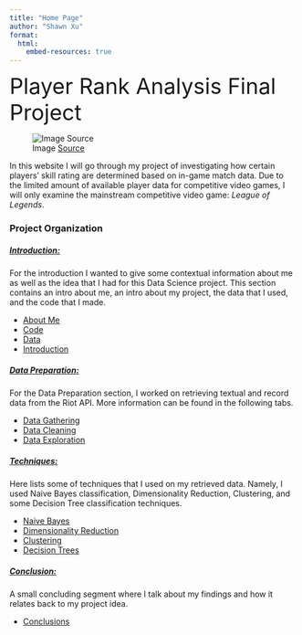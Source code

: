 ```yaml
---
title: "Home Page"
author: "Shawn Xu"
format:
  html:
    embed-resources: true
---
```


<span style="font-size: 38px;">Player Rank Analysis Final Project</span>

![Image [Source](https://www.mnp.ca/en/insights/directory/a-day-in-the-life-of-an-esports-gamer)](images/homepage.jpg)

In this website I will go through my project of investigating how certain players' skill rating are determined based on in-game match data. Due to the limited amount of available player data for competitive video games, I will only examine the mainstream competitive video game: *League of Legends*.


### Project Organization

##### <ins>Introduction:</ins>
For the introduction I wanted to give some contextual information about me as well as the idea that I had for this Data Science project. This section contains an intro about me, an intro about my project, the data that I used, and the code that I made. 

- [About Me](https://shawnhxu.github.io/EnhancingSBMM/about_me/about_me.html)
- [Code](https://shawnhxu.github.io/EnhancingSBMM/code.html)
- [Data](https://shawnhxu.github.io/EnhancingSBMM/data.html)
- [Introduction](https://shawnhxu.github.io/EnhancingSBMM/introduction.html)

##### <ins>Data Preparation:</ins>
For the Data Preparation section, I worked on retrieving textual and record data from the Riot API. More information can be found in the following tabs.

- [Data Gathering](https://shawnhxu.github.io/EnhancingSBMM/data_gathering.html)
- [Data Cleaning](https://shawnhxu.github.io/EnhancingSBMM/data_cleaning.html)
- [Data Exploration](https://shawnhxu.github.io/EnhancingSBMM/eda.html)

##### <ins>Techniques:</ins>
Here lists some of techniques that I used on my retrieved data. Namely, I used Naive Bayes classification, Dimensionality Reduction, Clustering, and some Decision Tree classification techniques. 

- [Naive Bayes](https://shawnhxu.github.io/EnhancingSBMM/naive_bayes.html)
- [Dimensionality Reduction](https://shawnhxu.github.io/EnhancingSBMM/dim_red.html)
- [Clustering](https://shawnhxu.github.io/EnhancingSBMM/clustering.html)
- [Decision Trees](https://shawnhxu.github.io/EnhancingSBMM/decision_tree.html)
  
##### <ins>Conclusion:</ins>
A small concluding segment where I talk about my findings and how it relates back to my project idea.

- [Conclusions](https://shawnhxu.github.io/EnhancingSBMM/conclusion.html)
